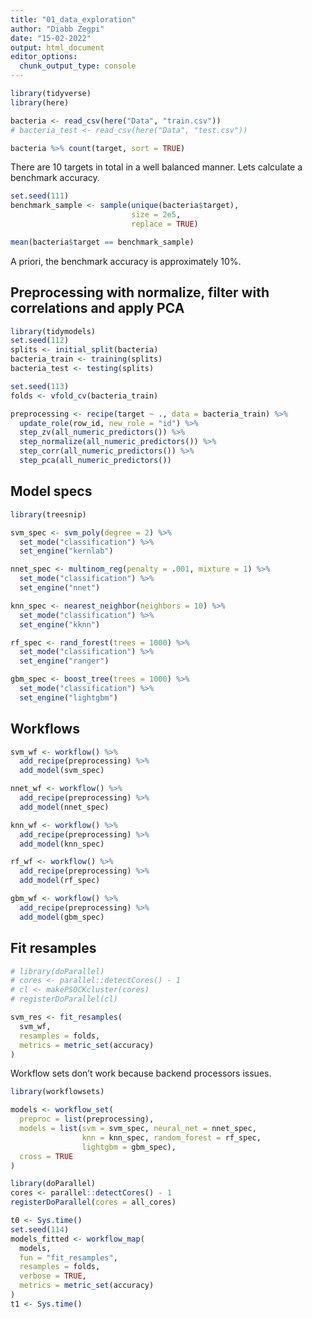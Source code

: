 ```yaml
---
title: "01_data_exploration"
author: "Diabb Zegpi"
date: "15-02-2022"
output: html_document
editor_options: 
  chunk_output_type: console
---
```


```r
library(tidyverse)
library(here)

bacteria <- read_csv(here("Data", "train.csv"))
# bacteria_test <- read_csv(here("Data", "test.csv"))
```

```r
bacteria %>% count(target, sort = TRUE)
```

There are 10 targets in total in a well balanced manner. Lets calculate a benchmark accuracy.

```r
set.seed(111)
benchmark_sample <- sample(unique(bacteria$target), 
                           size = 2e5, 
                           replace = TRUE)

mean(bacteria$target == benchmark_sample)
```

A priori, the benchmark accuracy is approximately 10%. 

## Preprocessing with normalize, filter with correlations and apply PCA

```r
library(tidymodels)
set.seed(112)
splits <- initial_split(bacteria)
bacteria_train <- training(splits)
bacteria_test <- testing(splits)

set.seed(113)
folds <- vfold_cv(bacteria_train)

preprocessing <- recipe(target ~ ., data = bacteria_train) %>% 
  update_role(row_id, new_role = "id") %>% 
  step_zv(all_numeric_predictors()) %>% 
  step_normalize(all_numeric_predictors()) %>% 
  step_corr(all_numeric_predictors()) %>% 
  step_pca(all_numeric_predictors())
```

## Model specs

```r
library(treesnip)

svm_spec <- svm_poly(degree = 2) %>% 
  set_mode("classification") %>% 
  set_engine("kernlab")

nnet_spec <- multinom_reg(penalty = .001, mixture = 1) %>% 
  set_mode("classification") %>% 
  set_engine("nnet")

knn_spec <- nearest_neighbor(neighbors = 10) %>% 
  set_mode("classification") %>% 
  set_engine("kknn")

rf_spec <- rand_forest(trees = 1000) %>% 
  set_mode("classification") %>% 
  set_engine("ranger")

gbm_spec <- boost_tree(trees = 1000) %>% 
  set_mode("classification") %>% 
  set_engine("lightgbm")
```

## Workflows

```r
svm_wf <- workflow() %>% 
  add_recipe(preprocessing) %>% 
  add_model(svm_spec)

nnet_wf <- workflow() %>% 
  add_recipe(preprocessing) %>% 
  add_model(nnet_spec)

knn_wf <- workflow() %>% 
  add_recipe(preprocessing) %>% 
  add_model(knn_spec)

rf_wf <- workflow() %>% 
  add_recipe(preprocessing) %>% 
  add_model(rf_spec)

gbm_wf <- workflow() %>% 
  add_recipe(preprocessing) %>% 
  add_model(gbm_spec)
```


## Fit resamples


```r
# library(doParallel)
# cores <- parallel::detectCores() - 1
# cl <- makePSOCKcluster(cores)
# registerDoParallel(cl)

svm_res <- fit_resamples(
  svm_wf, 
  resamples = folds, 
  metrics = metric_set(accuracy)
)

```

Workflow sets don't work because backend processors issues.

```r
library(workflowsets)

models <- workflow_set(
  preproc = list(preprocessing),
  models = list(svm = svm_spec, neural_net = nnet_spec,
                knn = knn_spec, random_forest = rf_spec,
                lightgbm = gbm_spec),
  cross = TRUE
)
```

```r
library(doParallel)
cores <- parallel::detectCores() - 1
registerDoParallel(cores = all_cores)

t0 <- Sys.time()
set.seed(114)
models_fitted <- workflow_map(
  models, 
  fun = "fit_resamples",
  resamples = folds,
  verbose = TRUE,
  metrics = metric_set(accuracy)
)
t1 <- Sys.time()
```


























